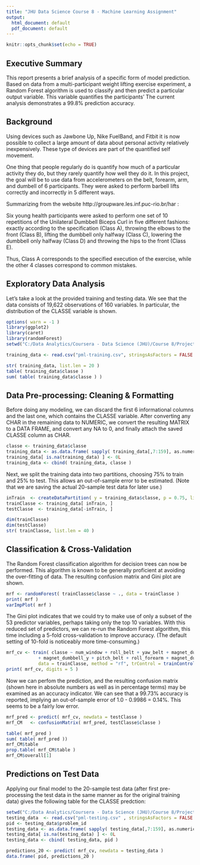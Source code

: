 ---
title: "JHU Data Science Course 8 - Machine Learning Assignment"
output:
  html_document: default
  pdf_document: default
---

```{r setup, include=FALSE}
knitr::opts_chunk$set(echo = TRUE)
```

## Executive Summary

This report presents a brief analysis of a specific form of model prediction. Based on data from a multi-participant weight lifting exercise experiment, a Random Forest algorithm is used to classify and then predict a particular output variable. This variable quantifies the participants' The current analysis demonstrates a 99.8% prediction accuracy.

## Background 

Using devices such as Jawbone Up, Nike FuelBand, and Fitbit it is now possible to collect a large amount of data about personal activity relatively inexpensively. These type of devices are part of the quantified self movement. 

One thing that people regularly do is quantify how much of a particular activity they do, but they rarely quantify how well they do it. In this project, the goal will be to use data from accelerometers on the belt, forearm, arm, and dumbell of 6 participants. They were asked to perform barbell lifts correctly and incorrectly in 5 different ways. 

Summarizing from the website http://groupware.les.inf.puc-rio.br/har :

Six young health participants were asked to perform one set of 10 repetitions of the Unilateral Dumbbell Biceps Curl in five different fashions: exactly according to the specification (Class A), throwing the elbows to the front (Class B), lifting the dumbbell only halfway (Class C), lowering the dumbbell only halfway (Class D) and throwing the hips to the front (Class E).

Thus, Class A corresponds to the specified execution of the exercise, while the other 4 classes correspond to common mistakes.

## Exploratory Data Analysis

Let's take a look at the provided training and testing data. We see that the data consists of 19,622 observations of 160 variables. In particular, the distribution of the CLASSE variable is shown.

```{r, echo=TRUE}
options( warn = -1 )
library(ggplot2)
library(caret)
library(randomForest)
setwd("C:/Data Analytics/Coursera - Data Science (JHU)/Course 8/Project")

training_data <- read.csv("pml-training.csv", stringsAsFactors = FALSE )

str( training_data, list.len = 20 )
table( training_data$classe )
sum( table( training_data$classe ) )
```

## Data Pre-processing: Cleaning & Formatting

Before doing any modeling, we can discard the first 6 informational columns and the last one, which contains the CLASSE variable. After converting any CHAR in the remaining data to NUMERIC, we convert the resulting MATRIX to a DATA FRAME, and convert any NA to 0, and finally attach the saved CLASSE column as CHAR.

```{r, echo=TRUE}
classe <- training_data$classe
training_data <- as.data.frame( sapply( training_data[,7:159], as.numeric ))
training_data[ is.na(training_data) ] <- 0L
training_data <- cbind( training_data, classe )
```

Next, we split the training data into two partitions, choosing 75% to train and 25% to test. This allows an out-of-sample error to be estimated. (Note that we are saving the actual 20-sample test data for later use.)

```{r, echo=TRUE}
inTrain  <- createDataPartition( y = training_data$classe, p = 0.75, list = FALSE )
trainClasse <- training_data[ inTrain, ]
testClasse  <- training_data[-inTrain, ]

dim(trainClasse)
dim(testClasse)
str( trainClasse, list.len = 40 )
```

## Classification & Cross-Validation

The Random Forest classification algorithm for decision trees can now be performed. This algorithm is known to be generally proficient at avoiding the  over-fitting of data.  The resulting confusion matrix and Gini plot are shown.

```{r, echo=TRUE}
mrf <- randomForest( trainClasse$classe ~ ., data = trainClasse ) 
print( mrf )
varImpPlot( mrf )
```

The Gini plot indicates that we could try to make use of only a subset of the 53 predictor variables, perhaps taking only the top 10 variables. With this reduced set of predictors, we can re-run the Random Forest algorithm, this time including a 5-fold cross-validation to improve accuracy. (The default setting of 10-fold is noticeably more time-consuming.)

```{r, echo=TRUE}
mrf_cv <- train( classe ~ num_window + roll_belt + yaw_belt + magnet_dumbbell_z + pitch_forearm 
            + magnet_dumbbell_y + pitch_belt + roll_forearm + magnet_dumbbell_x + accel_belt_z, 
            data = trainClasse, method = "rf", trControl = trainControl(method = "cv", number = 5) )
print( mrf_cv, digits = 5 )
```

Now we can perfom the prediction, and the resulting confusion matrix (shown here in absolute numbers as well as in percentage terms) may be examined as an accuracy indicator. We can see that a 99.73% accuracy is reported, implying an out-of-sample error of 1.0 - 0.9986 = 0.14%. This seems to be a fairly low error.

```{r, echo=TRUE}
mrf_pred <- predict( mrf_cv, newdata = testClasse )
mrf_CM   <- confusionMatrix( mrf_pred, testClasse$classe )

table( mrf_pred )
sum( table( mrf_pred ))
mrf_CM$table
prop.table( mrf_CM$table )
mrf_CM$overall[1]
```

## Predictions on Test Data

Applying our final model to the 20-sample test data (after first pre-processing the test data in the same manner as for the original training data) gives the following table for the CLASSE predction:

```{r, echo=TRUE}
setwd("C:/Data Analytics/Coursera - Data Science (JHU)/Course 8/Project")
testing_data  <- read.csv("pml-testing.csv" , stringsAsFactors = FALSE )
pid <- testing_data$problem_id
testing_data <- as.data.frame( sapply( testing_data[,7:159], as.numeric ))
testing_data[ is.na(testing_data) ] <- 0L
testing_data <- cbind( testing_data, pid )

predictions_20 <- predict( mrf_cv, newdata = testing_data )
data.frame( pid, predictions_20 )
```
